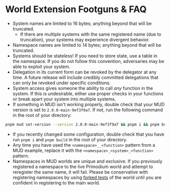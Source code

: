 # World Extension Footguns & FAQ

- System names are limited to 16 bytes; anything beyond that will be truncated.
  - If there are multiple systems with the same registered name (due to truncation), your systems may experience divergent behavior.
- Namespace names are limited to 14 bytes; anything beyond that will be truncated.
- Systems should be stateless! If you need to store state, use a table in the namespace.
  If you do not follow this convention, adversaries may be able to exploit your system.
- Delegation in its current form can be revoked by the delegator
  at any time. A future release will include credibly committed delegations that can
  only be revoked under specific conditions.
- System access gives someone the ability to call _any_ function in the system. If this is undesirable, either use proper
  checks in your functions or break apart your system into multiple systems.
- If something in MUD isn't working properly, double check that your MUD version is set to `2.0.0-main-9ef3f9a7`.
  If not, run the following command in the root of your directory:

```bash copy
pnpm mud set-version --version 2.0.0-main-9ef3f9a7 && pnpm i && pnpm build
```

- If you recently changed some configuration, double check that you have run `pnpm i` and `pnpm build` in the root of your directory.
- Any time you have used the `<namespace>__<function>` pattern from a MUD example, replace it with the `<namespace>_<system>_<function>` pattern.
- Namespaces in MUD worlds are unique and exclusive. If you previously registered a namespace to the live Primodium world and attempt to reregister the same name, it will fail. Please be conservative with registering namespaces by using [forked tests](./testing.mdx) of the world until you are confident in registering to the main world.

